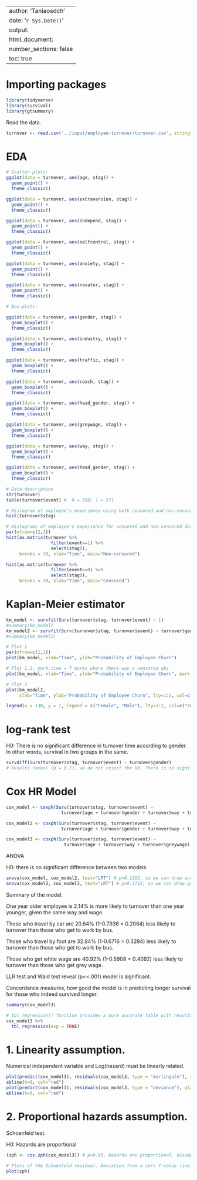 
---
author: 'Taniaosdch'
date: '`r Sys.Date()`'
output:
  html_document:
    number_sections: false
    toc: true
---

# Importing packages

```r
library(tidyverse)
library(survival)
library(gtsummary)
```


Read the data.
```r
turnover <- read.csv('../input/employee-turnover/turnover.csv', stringsAsFactors=TRUE) #read data
```

# EDA

```r
# Scatter-plots:
ggplot(data = turnover, aes(age, stag)) +
  geom_point() +
  theme_classic()

ggplot(data = turnover, aes(extraversion, stag)) +
  geom_point() +
  theme_classic()

ggplot(data = turnover, aes(independ, stag)) +
  geom_point() +
  theme_classic()

ggplot(data = turnover, aes(selfcontrol, stag)) +
  geom_point() +
  theme_classic()

ggplot(data = turnover, aes(anxiety, stag)) +
  geom_point() +
  theme_classic()

ggplot(data = turnover, aes(novator, stag)) +
  geom_point() +
  theme_classic()

```




```r
# Box-plots:

ggplot(data = turnover, aes(gender, stag)) + 
  geom_boxplot() +
  theme_classic()

ggplot(data = turnover, aes(industry, stag)) + 
  geom_boxplot() +
  theme_classic()

ggplot(data = turnover, aes(traffic, stag)) + 
  geom_boxplot() +
  theme_classic()

ggplot(data = turnover, aes(coach, stag)) + 
  geom_boxplot() +
  theme_classic()

ggplot(data = turnover, aes(head_gender, stag)) + 
  geom_boxplot() +
  theme_classic()

ggplot(data = turnover, aes(greywage, stag)) + 
  geom_boxplot() +
  theme_classic()

ggplot(data = turnover, aes(way, stag)) + 
  geom_boxplot() +
  theme_classic()

ggplot(data = turnover, aes(head_gender, stag)) + 
  geom_boxplot() +
  theme_classic()

```




```r
# Data description
str(turnover)
table(turnover$event) #  0 = 558; 1 = 571 
```


```r
# Histogram of employee's experience using both censored and non-censored data 
hist(turnover$stag)

# Histograms of employee's experience for censored and non-censored data separately
par(mfrow=c(2,1))
hist(as.matrix(turnover %>%  
                 filter(event==1) %>% 
                 select(stag)), 
     breaks = 30, xlab="Time", main="Non-censored")

hist(as.matrix(turnover %>%  
                 filter(event==0) %>% 
                 select(stag)), 
     breaks = 30, xlab="Time", main="Censored")

```


########################
# Kaplan-Meier estimator
########################

```r
km_model <- survfit(Surv(turnover$stag, turnover$event) ~ 1)
#summary(km_model)
km_model2 <- survfit(Surv(turnover$stag, turnover$event) ~ turnover$gender) # independent var must be categorical
#summary(km_model2)
```




```r
# Plot 1
par(mfrow=c(1,1))
plot(km_model, xlab="Time", ylab="Probability of Employee Churn")

# Plot 1.2. mark.time = T marks where there was a censored obs
plot(km_model, xlab="Time", ylab="Probability of Employee Churn", mark.time = T)

```



```r
# Plot 2
plot(km_model2, 
     xlab="Time", ylab="Probability of Employee Churn", lty=1:2, col=c("red", "blue"))

legend(x = 130, y = 1, legend = c("Female", "Male"), lty=1:2, col=c("red", "blue"))


```

# log-rank test
H0: There is no significant difference in turnover time according to gender. In other words, survival in two groups in the same. 

```r
survdiff(Surv(turnover$stag, turnover$event) ~ turnover$gender)
# Results reveal (p = 0.1), we do not reject the H0. There is no significant difference in overall turnover according to gender.
```



# Cox HR Model

```r
cox_model <- coxph(Surv(turnover$stag, turnover$event) ~ 
                     turnover$age + turnover$gender + turnover$way + turnover$greywage + turnover$anxiety)

cox_model2 <- coxph(Surv(turnover$stag, turnover$event) ~ 
                     turnover$age + turnover$gender + turnover$way + turnover$greywage)

cox_model3 <- coxph(Surv(turnover$stag, turnover$event) ~ 
                      turnover$age + turnover$way + turnover$greywage)

```

ANOVA 

H0: there is no significant difference between two models

```r
anova(cox_model, cox_model2, test="LRT") # p=0.1163, so we can drop anxiety
anova(cox_model2, cox_model3, test="LRT") # p=0.1712, so we can drop gender

```


Summary of the model.

One year older employee is 2.14% is more likely to turnover than one year younger, given the same way and wage.

Those who travel by car are 20.64% (1-0.7936 = 0.2064) less likely to turnover than those who get to work by bus.

Those who travel by foot are 32.84% (1-0.6716 = 0.3284) less likely to turnover than those who get to work by bus.

Those who get white wage are 40.92% (1-0.5908 = 0.4092) less likely to turnover than those who get grey wage.

LLR test and Wald test reveal (p<<.001) model is significant.

Concordance measures, how good the model is in predicting longer survival for those who indeed survived longer.
```r
summary(cox_model3)

# tbl_regression() function provides a more accurate table with results.
cox_model3 %>% 
  tbl_regression(exp = TRUE) 

```

# 1. Linearity assumption.

Numerical independent variable and Log(hazard) must be linearly related.

```r
plot(predict(cox_model3), residuals(cox_model3, type = "martingale"), ylab="Martingale residuals")
abline(h=0, col="red")
plot(predict(cox_model3), residuals(cox_model3, type = "deviance"), ylab="Deviance residuals")
abline(h=0, col="red")


```


# 2. Proportional hazards assumption.

Schoenfeld test.

H0: Hazards are proportional

```r
(zph <- cox.zph(cox_model3)) # p=0.65, Hazards are proportional, assumption is met.

# Plots of the Schoenfeld residual. Deviation from a zero Y-value line assumes violation of the assumption.
plot(zph)
```
